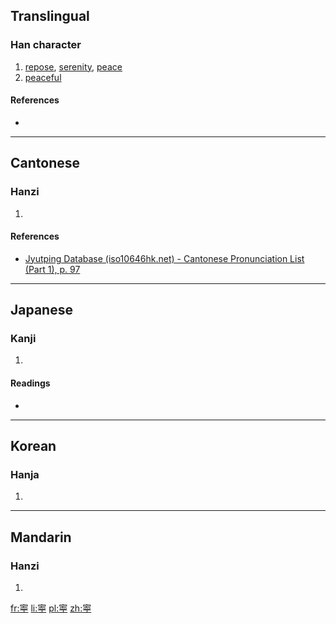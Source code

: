 {{also|寧}}
==Translingual==

===Han character===
{{Han char|rn=40|rad=宀|as=09|sn=12|four=|canj=十一田弓 (JMWN)|ids=⿳[[宀]]⿱[[丆]][[目|⺫]][[丁]]}}

# [[repose]], [[serenity]], [[peace]]
# [[peaceful]]

====References====
* {{Han ref|kx=0289.211|hdz=20942.060|uh=5BD5|ud=23509}}

----

==Cantonese==

===Hanzi===
{{yue-hanzi|jyut=[[ning4]], [[ling4]], [[ning6]], [[ling6]]|y=ning4, ling4, ning6, ling6}}

# {{defn|lang=yue|sort=宀09}}

====References====
* [http://www.iso10646hk.net/jp/document/download.jsp Jyutping Database (iso10646hk.net) - Cantonese Pronunciation List (Part 1), p. 97]

----

==Japanese==

===Kanji===
{{ja-kanji|grade=|rs=宀09}}

# {{defn|lang=ja|sort=宀09}}

====Readings====
* {{ja-readings|on=[[ねい]] (nei), [[にょう]] (nyō)|kun=[[やすい]] (yasui), [[むしろ]] (mushiro), [[なんぞ]] (nanzo)}}

----

==Korean==

===Hanja===
{{ko-hanja|hangeul=녕|rv=nyeong|mr=nyŏng}}

# {{defn|lang=ko|sort=宀09}}

----

==Mandarin==

===Hanzi===
{{cmn-hanzi|pin=[[níng]] ([[ning2]])|wg=ning<sup>2</sup>}}

# {{defn|lang=cmn|sort=宀09}}

[[fr:寕]]
[[li:寕]]
[[pl:寕]]
[[zh:寕]]